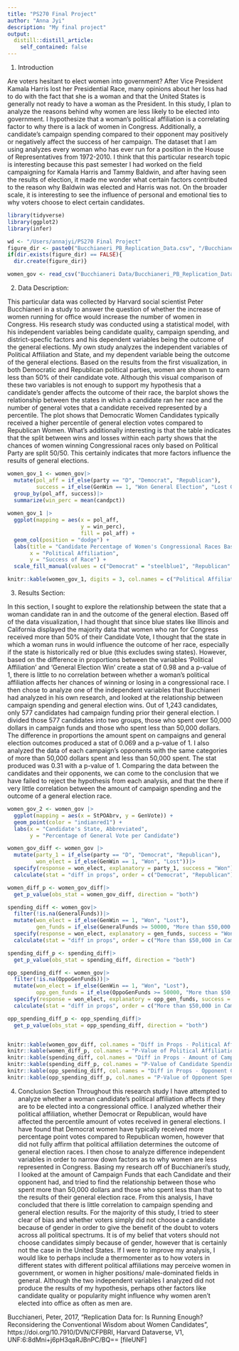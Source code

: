 ```yaml
---
title: "PS270 Final Project"
author: "Anna Jyi"
description: "My final project"
output:
  distill::distill_article:
    self_contained: false
---
```


(1) Introduction

  Are voters hesitant to elect women into government? After Vice President Kamala Harris lost her Presidential Race, many opinions about her loss had to do with the fact that she is a woman and that the United States is generally not ready to have a woman as the President. In this study, I plan to analyze the reasons behind why women are less likely to be elected into government. I hypothesize that a woman's political affiliation is a correlating factor to why there is a lack of women in Congress. Additionally, a candidate's campaign spending compared to their opponent may positively or negatively affect the success of her campaign. The dataset that I am using analyzes every woman who has ever run for a position in the House of Representatives from 1972-2010. I think that this particular research topic is interesting because this past semester I had worked on the field campaigning for Kamala Harris and Tammy Baldwin, and after having seen the results of election, it made me wonder what certain factors contributed to the reason why Baldwin was elected and Harris was not. On the broader scale, it is interesting to see the influence of personal and emotional ties to why voters choose to elect certain candidates. 

```r
library(tidyverse)
library(ggplot2)
library(infer)

wd <- "/Users/annajyi/PS270 Final Project"  
figure_dir <- paste0("Bucchianeri_PB_Replication_Data.csv", "/Bucchianeri Data/")
if(dir.exists(figure_dir) == FALSE){
  dir.create(figure_dir)}

women_gov <- read_csv("Bucchianeri Data/Bucchianeri_PB_Replication_Data.csv")
```

(2) Data Description:

  This particular data was collected by Harvard social scientist Peter Bucchianeri in a study to answer the question of whether the increase of women running for office would increase the number of women in Congress. His research study was conducted using a statistical model, with his independent variables being candidate quality, campaign spending, and district-specfic factors and his dependent variables being the outcome of the general elections. My own study analyzes the independent variables of Political Affiliation and State, and my dependent variable being the outcome of the general elections. 
  Based on the results from the first visualization, in both Democratic and Republican political parties, women are shown to earn less than 50% of their candidate vote. Although this visual comparison of these two variables is not enough to support my hypothesis that a candidate's gender affects the outcome of their race, the barplot shows the relationship between the states in which a candidate ran her race and the number of general votes that a candidate received represented by a percentile. The plot shows that Democratic Women Candidates typically received a higher percentile of general election votes compared to Republican Women. What's additionally interesting is that the table indicates that the split between wins and losses within each party shows that the chances of women winning Congressional races only based on Political Party are split 50/50. This certainly indicates that more factors influence the results of general elections. 

```r
women_gov_1 <- women_gov|>
  mutate(pol_aff = if_else(party == "D", "Democrat", "Republican"),
         success = if_else(GenWin == 1, "Won General Election", "Lost General Election"))|>
  group_by(pol_aff, success)|>
  summarize(win_perc = mean(candpct)) 
  
women_gov_1 |>
  ggplot(mapping = aes(x = pol_aff, 
                       y = win_perc), 
                       fill = pol_aff) + 
  geom_col(position = "dodge") + 
  labs(title = "Candidate Percentage of Women's Congressional Races Based on Political Party", 
       x = "Political Affiliation",
       y = "Success of Race") +
  scale_fill_manual(values = c("Democrat" = "steelblue1", "Republican" = "indianred1"))

knitr::kable(women_gov_1, digits = 3, col.names = c("Political Affiliation","Success of Race","Average Percentage of Candidate Votes"))
```

(3) Results Section: 

  In this section, I sought to explore the relationship between the state that a woman candidate ran in and the outcome of the general election. Based off of the data visualization, I had thought that since blue states like Illinois and California displayed the majority data that women who ran for Congress received more than 50% of their Candidate Vote, I thought that the state in which a woman runs in would influence the outcome of her race, especially if the state is historically red or blue (this excludes swing states). However, based on the difference in proportions between the variables 'Political Affiliation' and 'General Election Win' create a stat of 0.98 and a p-value of 1, there is little to no correlation between whether a woman's political affiliation affects her chances of winning or losing in a congressional race. 
  I then chose to analyze one of the independent variables that Bucchianeri had analyzed in his own research, and looked at the relationship between campaign spending and general election wins. Out of 1,243 candidates, only 577 candidates had campaign funding prior their general election. I divided those 577 candidates into two groups, those who spent over 50,000 dollars in campaign funds and those who spent less than 50,000 dollars. The difference in proportions the amount spent on campaigns and general election outcomes produced a stat of 0.069 and a p-value of 1. I also analyzed the data of each campaign's opponents with the same categories of more than 50,000 dollars spent and less than 50,000 spent. The stat produced was 0.31 with a p-value of 1. Comparing the data between the candidates and their opponents, we can come to the conclusion that we have failed to reject the hypothesis from each analysis, and that the there if very little correlation between the amount of campaign spending and the outcome of a general election race. 


```r
women_gov_2 <- women_gov |>
  ggplot(mapping = aes(x = StPOAbrv, y = GenVote)) + 
  geom_point(color = "indianred1") +
  labs(x = "Candidate's State, Abbreviated", 
       y = "Percentage of General Vote per Candidate")

women_gov_diff <- women_gov |>
  mutate(party_1 = if_else(party == "D", "Democrat", "Republican"),
         won_elect = if_else(GenWin == 1, "Won", "Lost"))|>
  specify(response = won_elect, explanatory = party_1, success = "Won")|>
  calculate(stat = "diff in props", order = c("Democrat", "Republican"))

women_diff_p <- women_gov_diff|>
  get_p_value(obs_stat = women_gov_diff, direction = "both")

spending_diff <- women_gov|>
  filter(!is.na(GeneralFunds))|>
  mutate(won_elect = if_else(GenWin == 1, "Won", "Lost"),
         gen_funds = if_else(GeneralFunds >= 50000, "More than $50,000 in Campaign Funds", "Less Than $50,000 in Campaign Funds"))|>
  specify(response = won_elect, explanatory = gen_funds, success = "Won")|>
  calculate(stat = "diff in props", order = c("More than $50,000 in Campaign Funds", "Less Than $50,000 in Campaign Funds")) 

spending_diff_p <- spending_diff|>
  get_p_value(obs_stat = spending_diff, direction = "both")

opp_spending_diff <- women_gov|>
  filter(!is.na(OppoGenFunds))|>
  mutate(won_elect = if_else(GenWin == 1, "Won", "Lost"),
         opp_gen_funds = if_else(OppoGenFunds >= 50000, "More than $50,000 in Campaign Funds", "Less Than $50,000 in Campaign Funds"))|>
  specify(response = won_elect, explanatory = opp_gen_funds, success = "Won")|>
  calculate(stat = "diff in props", order = c("More than $50,000 in Campaign Funds", "Less Than $50,000 in Campaign Funds"))

opp_spending_diff_p <- opp_spending_diff|>
  get_p_value(obs_stat = opp_spending_diff, direction = "both")


knitr::kable(women_gov_diff, col.names = "Diff in Props - Political Affiliation and General Election Win")
knitr::kable(women_diff_p, col.names = "P-Value of Political Affiliation")
knitr::kable(spending_diff, col.names = "Diff in Props - Amount of Campaign Spending and General Election Win")
knitr::kable(spending_diff_p, col.names = "P-Value of Candidate Spending")
knitr::kable(opp_spending_diff, col.names = "Diff in Props - Opponent Campaign Spending and General Election Win")
knitr::kable(opp_spending_diff_p, col.names = "P-Value of Opponent Spending")

```

(4) Conclusion Section 
Throughout this research study I have attempted to analyze whether a woman candidate's political affiliation affects if they are to be elected into a congressional office. I analyzed whether their political affiliation, whether Democrat or Republican, would have affected the percentile amount of votes received in general elections. I have found that Democrat women have typically received more percentage point votes compared to Republican women, however that did not fully affirm that political affiliation determines the outcome of general election races. I then chose to analyze difference independent variables in order to narrow down factors as to why women are less represented in Congress. Basing my research off of Bucchianeri's study, I looked at the amount of Campaign Funds that each Candidate and their opponent had, and tried to find the relationship between those who spent more than 50,000 dollars and those who spent less than that to the results of their general election race. From this analysis, I have concluded that there is little correlation to campaign spending and general election results. For the majority of this study, I tried to steer clear of bias and whether voters simply did not choose a candidate because of gender in order to give the benefit of the doubt to voters across all political spectrums. It is of my belief that voters should not choose candidates simply because of gender, however that is certainly not the case in the United States. If I were to improve my analysis, I would like to perhaps include a thermomenter as to how voters in different states with different political affiliations may perceive women in government, or women in higher positions/ male-dominated fields in general. Although the two independent variables I analyzed did not produce the results of my hypothesis, perhaps other factors like candidate quality or popularity might influence why women aren't elected into office as often as men are. 


Bucchianeri, Peter, 2017, "Replication Data for: Is Running Enough? Reconsidering the Conventional Wisdom about Women Candidates", https://doi.org/10.7910/DVN/CFPBRI, Harvard Dataverse, V1, UNF:6:8dMni+j6pH3qaRJBnPC/BQ== [fileUNF]
